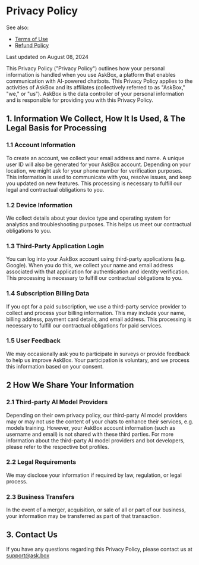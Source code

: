 # Privacy Policy

See also:
- [Terms of Use](/terms)
- [Refund Policy](/refund)

Last updated on August 08, 2024

This Privacy Policy ("Privacy Policy") outlines how your personal information is handled when you use AskBox,
a platform that enables communication with AI-powered chatbots.
This Privacy Policy applies to the activities of AskBox and its affiliates
(collectively referred to as "AskBox," "we," or "us").
AskBox is the data controller of your personal information and is responsible for providing you with this Privacy Policy.

## 1. Information We Collect, How It Is Used, & The Legal Basis for Processing

### 1.1 Account Information

To create an account, we collect your email address and name.
A unique user ID will also be generated for your AskBox account.
Depending on your location, we might ask for your phone number for verification purposes.
This information is used to communicate with you, resolve issues, and keep you updated on new features.
This processing is necessary to fulfill our legal and contractual obligations to you.

### 1.2 Device Information

We collect details about your device type and operating system for analytics and troubleshooting purposes.
This helps us meet our contractual obligations to you.

### 1.3 Third-Party Application Login

You can log into your AskBox account using third-party applications (e.g. Google).
When you do this, we collect your name and email address associated with that application for authentication and identity verification.
This processing is necessary to fulfill our contractual obligations to you.

### 1.4 Subscription Billing Data

If you opt for a paid subscription, we use a third-party service provider to collect and process your billing information.
This may include your name, billing address, payment card details, and email address.
This processing is necessary to fulfill our contractual obligations for paid services.

### 1.5 User Feedback

We may occasionally ask you to participate in surveys or provide feedback to help us improve AskBox.
Your participation is voluntary, and we process this information based on your consent.

## 2 How We Share Your Information

### 2.1 Third-party AI Model Providers

Depending on their own privacy policy, our third-party AI model providers may or may not use the content of your chats to enhance their services, e.g. models training.
However, your AskBox account information (such as username and email) is not shared with these third parties.
For more information about the third-party AI model providers and bot developers, please refer to the respective bot profiles.

### 2.2 Legal Requirements

We may disclose your information if required by law, regulation, or legal process.

### 2.3 Business Transfers

In the event of a merger, acquisition, or sale of all or part of our business, your information may be transferred as part of that transaction.

## 3. Contact Us

If you have any questions regarding this Privacy Policy, please contact us at support@ask.box 